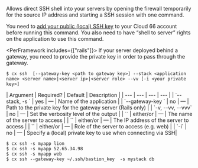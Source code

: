 Allows direct SSH shell into your servers by opening the firewall temporarily for the source IP address and starting a SSH session with one command.

You need to [add your public (local) SSH key](/docs/servers/ssh-to-server#cloud-66-toolbelt-cli) to your Cloud 66 account before running this command. You also need to have “shell to server” rights on the application to use this command.

<PerFramework includes={["rails"]}>
If your server deployed behind a gateway, you need to provide the private key in order to pass through the gateway.
</PerFramework>

<Tabs >
<Tab label="Usage">

```shell
$ cx ssh  [--gateway-key <path to gateway key>] --stack <application name> <server name>|<server ip>|<server role> --vv [-i <your private key>]
```
</Tab>
    
<Tab label="arguments">
| Argument | Required? | Default | Description |
|  ---  |  ---  |  ---  |  ---  |
| `--stack, -s <application name>` | yes | — | Name of the application |
| `--gateway-key <path to gateway key>` | no | — | Path to the private key for the gateway server (Rails only) |
| `-v, --vv, --vvv` | no | — | Set the verbosity level of the output |
| `<server name>` | either/or | — | The name of the server to access |
| `<server IP>` | either/or | — | The IP address of the server to access |
| `<server role>` | either/or | — | Role of the server to access (e.g. web) |
| `-i` | no | — | Specify a (local) private key to use when connecting via SSH|

</Tab>
<Tab label="examples">

```shell
$ cx ssh -s myapp lion
$ cx ssh -s myapp 52.65.34.98
$ cx ssh -s myapp web
$ cx ssh --gateway-key ~/.ssh/bastion_key  -s mystack db
```

</Tab>
</Tabs>